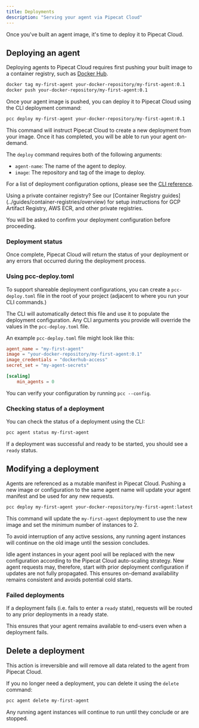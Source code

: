 ```yaml
---
title: Deployments
description: "Serving your agent via Pipecat Cloud"
---
```


Once you've built an agent image, it's time to deploy it to Pipecat Cloud.

## Deploying an agent

Deploying agents to Pipecat Cloud requires first pushing your built image to a container registry, such as [Docker Hub](https://hub.docker.com/).

```bash
docker tag my-first-agent your-docker-repository/my-first-agent:0.1
docker push your-docker-repository/my-first-agent:0.1
```

Once your agent image is pushed, you can deploy it to Pipecat Cloud using the CLI deployment command:

```bash
pcc deploy my-first-agent your-docker-repository/my-first-agent:0.1
```

This command will instruct Pipecat Cloud to create a new deployment from your image. Once it has completed, you will be able to run your agent on-demand.

The `deploy` command requires both of the following arguments:

- `agent-name`: The name of the agent to deploy.
- `image`: The repository and tag of the image to deploy.

For a list of deployment configuration options, please see the [CLI reference](../cli-reference/deploy).

<Note>
  Using a private container registry? See our [Container Registry
  guides](../guides/container-registries/overview) for setup instructions for
  GCP Artifact Registry, AWS ECR, and other private registries.
</Note>

You will be asked to confirm your deployment configuration before proceeding.

### Deployment status

Once complete, Pipecat Cloud will return the status of your deployment or any errors that occurred during the deployment process.

### Using pcc-deploy.toml

To support shareable deployment configurations, you can create a `pcc-deploy.toml` file in the root of your project (adjacent to where you run your CLI commands.)

The CLI will automatically detect this file and use it to populate the deployment configuration. Any CLI arguments you provide will override the values in the `pcc-deploy.toml` file.

An example `pcc-deploy.toml` file might look like this:

```toml
agent_name = "my-first-agent"
image = "your-docker-repository/my-first-agent:0.1"
image_credentials = "dockerhub-access"
secret_set = "my-agent-secrets"

[scaling]
    min_agents = 0
```

<Tip>You can verify your configuration by running `pcc --config`.</Tip>

### Checking status of a deployment

You can check the status of a deployment using the CLI:

```bash
pcc agent status my-first-agent
```

If a deployment was successful and ready to be started, you should see a `ready` status.

## Modifying a deployment

Agents are referenced as a mutable manifest in Pipecat Cloud.
Pushing a new image or configuration to the same agent name will update your agent manifest and be used for any new requests.

```bash
pcc deploy my-first-agent your-docker-repository/my-first-agent:latest --min-agents 2
```

This command will update the `my-first-agent` deployment to use the new image and set the minimum number of instances to 2.

To avoid interruption of any active sessions, any running agent instances will continue on the old image until the session concludes.

Idle agent instances in your agent pool will be replaced with the new configuration according to the Pipecat Cloud auto-scaling strategy.
New agent requests may, therefore, start with prior deployment configuration if updates are not fully propagated. This ensures on-demand availability
remains consistent and avoids potential cold starts.

### Failed deployments

If a deployment fails (i.e. fails to enter a `ready` state), requests will be routed to any prior deployments in a ready state.

This ensures that your agent remains available to end-users even when a deployment fails.

## Delete a deployment

<Warning>
  This action is irreversible and will remove all data related to the agent from
  Pipecat Cloud.
</Warning>

If you no longer need a deployment, you can delete it using the `delete` command:

```bash
pcc agent delete my-first-agent
```

Any running agent instances will continue to run until they conclude or are stopped.
